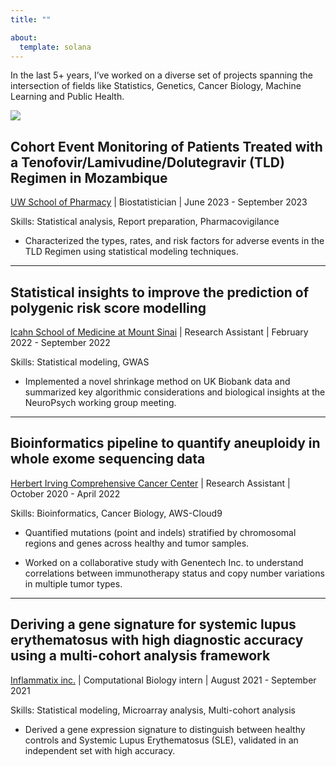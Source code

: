 ```yaml
---
title: ""

about:
  template: solana
---
```


In the last 5+ years, I've worked on a diverse set of projects spanning the intersection of fields like Statistics, Genetics, Cancer Biology, Machine Learning and Public Health.

![](images/Icons_projects.png)

<div>

## **Cohort Event Monitoring of Patients Treated with a Tenofovir/Lamivudine/Dolutegravir (TLD) Regimen in Mozambique**

[UW School of Pharmacy](https://sop.washington.edu) \| Biostatistician \| June 2023 - September 2023

Skills: Statistical analysis, Report preparation, Pharmacovigilance

-   Characterized the types, rates, and risk factors for adverse events in the TLD Regimen using statistical modeling techniques.

------------------------------------------------------------------------

## Statistical insights to improve the prediction of polygenic risk score modelling

[Icahn School of Medicine at Mount Sinai](https://icahn.mssm.edu) \| Research Assistant \| February 2022 - September 2022

Skills: Statistical modeling, GWAS

-   Implemented a novel shrinkage method on UK Biobank data and summarized key algorithmic considerations and biological insights at the NeuroPsych working group meeting.

------------------------------------------------------------------------

## Bioinformatics pipeline to quantify aneuploidy in whole exome sequencing data

[Herbert Irving Comprehensive Cancer Center](https://www.cancer.columbia.edu) \| Research Assistant \| October 2020 - April 2022

Skills: Bioinformatics, Cancer Biology, AWS-Cloud9

-   Quantified mutations (point and indels) stratified by chromosomal regions and genes across healthy and tumor samples.

-   Worked on a collaborative study with Genentech Inc. to understand correlations between immunotherapy status and copy number variations in multiple tumor types.

------------------------------------------------------------------------

## Deriving a gene signature for systemic lupus erythematosus with high diagnostic accuracy using a multi-cohort analysis framework

[Inflammatix inc.](https://inflammatix.com) \| Computational Biology intern \| August 2021 - September 2021

Skills: Statistical modeling, Microarray analysis, Multi-cohort analysis

-   Derived a gene expression signature to distinguish between healthy controls and Systemic Lupus Erythematosus (SLE), validated in an independent set with high accuracy.

</div>

